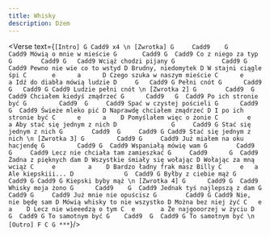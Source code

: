 ```yaml
---
title: Whisky
description: Dżem
---
```



<Verse text={`
[Intro]
G Cadd9 x4
\n
[Zwrotka]
G     Cadd9    G      Cadd9
Mówią o mnie w mieście
G       Cadd9 G  Cadd9
Co z niego za typ
G        Cadd9 G   Cadd9
Wciąż chodzi pijany
G             Cadd9 G    Cadd9
Pewno nie wie co to wstyd
D
Brudny, niedomytek
D
W stajni ciągle śpi
      C       e      a      D
Czego szuka w naszym mieście
       C      e     a
Idź do diabła mówią ludzie
D     G   Cadd9 G
Pełni cnót
G      Cadd9 G   Cadd9 G Cadd9
Ludzie pełni cnót
\n
[Zwrotka 2]
G        Cadd9  G       Cadd9
Chciałem kiedyś zmądrzeć
G      Cadd9   G  Cadd9
Po ich stronie być
G         Cadd9  G     Cadd9
Spać w czystej pościeli
G      Cadd9 G  Cadd9
Świeże mleko pić
  D
Naprawdę chciałem zmądrzeć
D
I po ich stronie być
    C      e      a    D
Pomyślałem więc o żonie
    C        e        a
Aby stać się jednym z nich
D               G     Cadd9 G
Stać się jednym z nich
G        Cadd9  G     Cadd9 G Cadd9
Stać się jednym z nich
\n
[Zwrotka 3]
    G         Cadd9 G     Cadd9
Już miałem na oku hacjendę
G         Cadd9 G  Cadd9
Wspaniałą mówię wam
G        Cadd9   G     Cadd9
Lecz nie chciała tam zamieszkać
G     Cadd9      G  Cadd9
Żadna z pięknych dam
          D
Wszystkie śmiały się wołając
D
Wołając za mną wciąż
       C     e         a    D
Bardzo ładny frak masz Billy
    C     e   a
Ale kiepskiii...
D              G  Cadd9 G
Byłby z ciebie mąż
G       Cadd9 G Cadd9 G
Kiepski byby mąż
\n
[Zwrotka 4]
G      Cadd9 G  Cadd9
Whisky moja żono
       G      Cadd9    G  Cadd9
Jednak tyś najlepszą z dam
G        Cadd9 G     Cadd9
Już mnie nie opuścisz
G        Cadd9 G Cadd9
Nie, nie będę sam
      D
Mówią whisky to nie wszystko
D
Można bez niej żyć
         C   e    a    D
Lecz nie wieeedzą o tym
      C  e       a
Że najgooorzej w życiu
D           G  Cadd9 G
To samotnym być
G    Cadd9  G  Cadd9 G
To samotnym być
\n
[Outro]
F C G ***
`}/>
